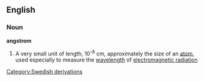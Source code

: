 ==English==
===Noun===
{{wikipedia}}
'''angstrom'''
#{{physics}} A very small unit of length, 10<sup>-8</sup> cm, approximately the size of an [[atom]], used especially to measure the [[wavelength]] of [[electromagnetic radiation]]
[[Category:Swedish derivations]]